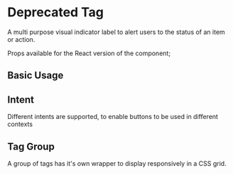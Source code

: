 
<Meta of={TagStories} />

# Deprecated Tag

A multi purpose visual indicator label to alert users to the status of an item or action.

Props available for the React version of the component;

<Controls />

## Basic Usage

<Canvas of={TagStories.BasicUsage} />

<RenderHtmlMarkup of={TagStories.BasicUsage} />

## Intent

Different intents are supported, to enable buttons to be used in different contexts

<Canvas of={TagStories.IntentPrimary} />
<RenderHtmlMarkup of={TagStories.IntentPrimary} />

<Canvas of={TagStories.IntentNeutral} />
<RenderHtmlMarkup of={TagStories.IntentNeutral} />

<Canvas of={TagStories.IntentSuccess} />
<RenderHtmlMarkup of={TagStories.IntentSuccess} />

<Canvas of={TagStories.IntentPending} />
<RenderHtmlMarkup of={TagStories.IntentPending} />

<Canvas of={TagStories.IntentWarning} />
<RenderHtmlMarkup of={TagStories.IntentWarning} />

<Canvas of={TagStories.IntentDanger} />
<RenderHtmlMarkup of={TagStories.IntentDanger} />

<Canvas of={TagStories.IntentDefault} />
<RenderHtmlMarkup of={TagStories.IntentDefault} />

## Tag Group

A group of tags has it's own wrapper to display responsively in a CSS grid.

<Canvas of={TagStories.TagGroupUsage} />

<RenderHtmlMarkup of={TagStories.TagGroupUsage} />
